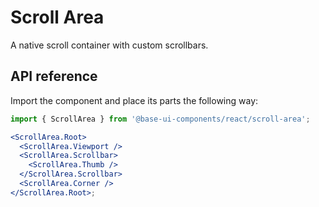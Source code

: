 # Scroll Area

<Subtitle>A native scroll container with custom scrollbars.</Subtitle>

<Meta
  name="description"
  content="A high-quality, unstyled React scroll area that provides a native scroll container with custom scrollbars."
/>

<Demo path="./demos/hero" />

## API reference

Import the component and place its parts the following way:

```jsx title="Anatomy"
import { ScrollArea } from '@base-ui-components/react/scroll-area';

<ScrollArea.Root>
  <ScrollArea.Viewport />
  <ScrollArea.Scrollbar>
    <ScrollArea.Thumb />
  </ScrollArea.Scrollbar>
  <ScrollArea.Corner />
</ScrollArea.Root>;
```

<Reference component="ScrollArea" parts="Root, Viewport, Scrollbar, Thumb, Corner" />
